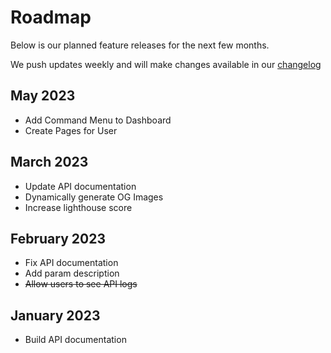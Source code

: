 # Roadmap

Below is our planned feature releases for the next few months.

We push updates weekly and will make changes available in our
[changelog](/updates/changelog)

## May 2023

- Add Command Menu to Dashboard
- Create Pages for User

## March 2023

- Update API documentation
- Dynamically generate OG Images
- Increase lighthouse score

## February 2023

- Fix API documentation
- Add param description
- ~~Allow users to see API logs~~

## January 2023

- Build API documentation
